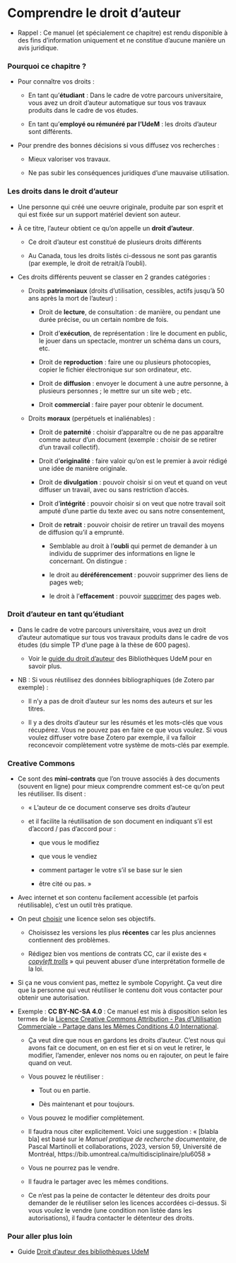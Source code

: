 # Comprendre le droit d'auteur {#sec-droitdauteur}

-   Rappel : Ce manuel (et spécialement ce chapitre) est rendu disponible à des fins d'information uniquement et ne constitue d'aucune manière un avis juridique.

### Pourquoi ce chapitre ?

-   Pour connaître vos droits :

    -   En tant qu'**étudiant** : Dans le cadre de votre parcours universitaire, vous avez un droit d'auteur automatique sur tous vos travaux produits dans le cadre de vos études.

    -   En tant qu'**employé ou rémunéré par l'UdeM** : les droits d'auteur sont différents.

-   Pour prendre des bonnes décisions si vous diffusez vos recherches :

    -   Mieux valoriser vos travaux.

    -   Ne pas subir les conséquences juridiques d'une mauvaise utilisation.

### Les droits dans le droit d'auteur

-   Une personne qui créé une oeuvre originale, produite par son esprit et qui est fixée sur un support matériel devient son auteur.

-   À ce titre, l'auteur obtient ce qu'on appelle un **droit d'auteur**.

    -   Ce droit d'auteur est constitué de plusieurs droits différents

    -   Au Canada, tous les droits listés ci-dessous ne sont pas garantis (par exemple, le droit de retrait/à l'oubli).

-   Ces droits différents peuvent se classer en 2 grandes catégories :

    -   Droits **patrimoniaux** (droits d'utilisation, cessibles, actifs jusqu'à 50 ans après la mort de l'auteur) :

        -   Droit de **lecture**, de consultation : de manière, ou pendant une durée précise, ou un certain nombre de fois.

        -   Droit d'**exécution**, de représentation : lire le document en public, le jouer dans un spectacle, montrer un schéma dans un cours, etc.

        -   Droit de **reproduction** : faire une ou plusieurs photocopies, copier le fichier électronique sur son ordinateur, etc.

        -   Droit de **diffusion** : envoyer le document à une autre personne, à plusieurs personnes ; le mettre sur un site web ; etc.

        -   Droit **commercial** : faire payer pour obtenir le document.

    -   Droits **moraux** (perpétuels et inaliénables) :

        -   Droit de **paternité** : choisir d'apparaître ou de ne pas apparaître comme auteur d'un document (exemple : choisir de se retirer d'un travail collectif).

        -   Droit d'**originalité** : faire valoir qu'on est le premier à avoir rédigé une idée de manière originale.

        -   Droit de **divulgation** : pouvoir choisir si on veut et quand on veut diffuser un travail, avec ou sans restriction d'accès.

        -   Droit d'**intégrité** : pouvoir choisir si on veut que notre travail soit amputé d'une partie du texte avec ou sans notre consentement,

        -   Droit de **retrait** : pouvoir choisir de retirer un travail des moyens de diffusion qu'il a emprunté.

            -   Semblable au droit à l'**oubli** qui permet de demander à un individu de supprimer des informations en ligne le concernant. On distingue :

            -   le droit au **déréférencement** : pouvoir supprimer des liens de pages web;

            -   le droit à l'**effacement** : pouvoir [supprimer](https://www.jurisource.ca/le-droit-loubli/) des pages web.

### Droit d'auteur en tant qu'étudiant

-   Dans le cadre de votre parcours universitaire, vous avez un droit d'auteur automatique sur tous vos travaux produits dans le cadre de vos études (du simple TP d'une page à la thèse de 600 pages).

    -   Voir le [guide du droit d'auteur](https://bib.umontreal.ca/gerer-diffuser/droit-auteur) des Bibliothèques UdeM pour en savoir plus.

-   NB : Si vous réutilisez des données bibliographiques (de Zotero par exemple) :

    -   Il n'y a pas de droit d'auteur sur les noms des auteurs et sur les titres.

    -   Il y a des droits d'auteur sur les résumés et les mots-clés que vous récupérez. Vous ne pouvez pas en faire ce que vous voulez. Si vous voulez diffuser votre base Zotero par exemple, il va falloir reconcevoir complètement votre système de mots-clés par exemple.

### Creative Commons 

-   Ce sont des **mini-contrats** que l'on trouve associés à des documents (souvent en ligne) pour mieux comprendre comment est-ce qu'on peut les réutiliser. Ils disent :

    -   « L'auteur de ce document conserve ses droits d'auteur

    -   et il facilite la réutilisation de son document en indiquant s'il est d'accord / pas d'accord pour :

        -   que vous le modifiez

        -   que vous le vendiez

        -   comment partager le votre s'il se base sur le sien

        -   être cité ou pas. »

-   Avec internet et son contenu facilement accessible (et parfois réutilisable), c'est un outil très pratique.

-   On peut [choisir](https://creativecommons.org/) une licence selon ses objectifs.

    -   Choisissez les versions les plus **récentes** car les plus anciennes contiennent des problèmes.

    -   Rédigez bien vos mentions de contrats CC, car il existe des « [*copyleft trolls*](https://doctorow.medium.com/a-bug-in-early-creative-commons-licenses-has-enabled-a-new-breed-of-superpredator-5f6360713299) » qui peuvent abuser d'une interprétation formelle de la loi.

-   Si ça ne vous convient pas, mettez le symbole Copyright. Ça veut dire que la personne qui veut réutiliser le contenu doit vous contacter pour obtenir une autorisation.

-   Exemple : **CC BY-NC-SA 4.0** : Ce manuel est mis à disposition selon les termes de la [Licence Creative Commons Attribution - Pas d'Utilisation Commerciale - Partage dans les Mêmes Conditions 4.0 International](https://creativecommons.org/licenses/by-nc-sa/4.0/).

    -   Ça veut dire que nous en gardons les droits d'auteur. C'est nous qui avons fait ce document, on en est fier et si on veut le retirer, le modifier, l'amender, enlever nos noms ou en rajouter, on peut le faire quand on veut.

    -   Vous pouvez le réutiliser :

        -   Tout ou en partie.

        -   Dès maintenant et pour toujours.

    -   Vous pouvez le modifier complètement.

    -   Il faudra nous citer explicitement. Voici une suggestion : « \[blabla bla\] est basé sur le *Manuel pratique de recherche documentaire*, de Pascal Martinolli et collaborations, 2023, version 59, Université de Montréal, https://bib.umontreal.ca/multidisciplinaire/plu6058 »

    -   Vous ne pourrez pas le vendre.

    -   Il faudra le partager avec les mêmes conditions.

    -   Ce n'est pas la peine de contacter le détenteur des droits pour demander de le réutiliser selon les licences accordées ci-dessus. Si vous voulez le vendre (une condition non listée dans les autorisations), il faudra contacter le détenteur des droits.

### Pour aller plus loin

-   Guide [Droit d'auteur des bibliothèques UdeM](https://bib.umontreal.ca/gerer-diffuser/droit-auteur)
